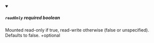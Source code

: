 
<details className="config-field" data-expandable="false" open>
<summary>

##### `readOnly` <span class="config-field-required" data-required="false">required</span> <span class="config-field-type">boolean</span> <span class="config-field-default"></span>

Mounted read-only if true, read-write otherwise (false or unspecified).
Defaults to false.
+optional

</summary>



</details>
